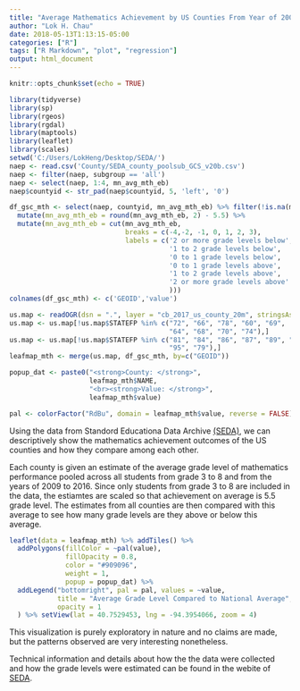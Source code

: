```yaml
---
title: "Average Mathematics Achievement by US Counties From Year of 2009 - 2016"
author: "Lok H. Chau"
date: 2018-05-13T1:13:15-05:00
categories: ["R"]
tags: ["R Markdown", "plot", "regression"]
output: html_document
---
```

```r
knitr::opts_chunk$set(echo = TRUE)
```

```r
library(tidyverse)
library(sp)
library(rgeos)
library(rgdal)
library(maptools)
library(leaflet)
library(scales)
setwd('C:/Users/LokHeng/Desktop/SEDA/')
naep <- read.csv('County/SEDA_county_poolsub_GCS_v20b.csv')
naep <- filter(naep, subgroup == 'all')
naep <- select(naep, 1:4, mn_avg_mth_eb)
naep$countyid <- str_pad(naep$countyid, 5, 'left', '0')

df_gsc_mth <- select(naep, countyid, mn_avg_mth_eb) %>% filter(!is.na(mn_avg_mth_eb)) %>%
  mutate(mn_avg_mth_eb = round(mn_avg_mth_eb, 2) - 5.5) %>%
  mutate(mn_avg_mth_eb = cut(mn_avg_mth_eb,
                             breaks = c(-4,-2, -1, 0, 1, 2, 3),
                             labels = c('2 or more grade levels below',
                                        '1 to 2 grade levels below',
                                        '0 to 1 grade levels below',
                                        '0 to 1 grade levels above',
                                        '1 to 2 grade levels above',
                                        '2 or more grade levels above'
                                        )))
colnames(df_gsc_mth) <- c('GEOID','value')

us.map <- readOGR(dsn = ".", layer = "cb_2017_us_county_20m", stringsAsFactors = FALSE)
us.map <- us.map[!us.map$STATEFP %in% c("72", "66", "78", "60", "69",
                                        "64", "68", "70", "74"),]
us.map <- us.map[!us.map$STATEFP %in% c("81", "84", "86", "87", "89", "71", "76",
                                        "95", "79"),]
leafmap_mth <- merge(us.map, df_gsc_mth, by=c("GEOID"))

popup_dat <- paste0("<strong>County: </strong>", 
                    leafmap_mth$NAME, 
                    "<br><strong>Value: </strong>", 
                    leafmap_mth$value)

pal <- colorFactor("RdBu", domain = leafmap_mth$value, reverse = FALSE)
```

Using the data from Standord Educationa Data Archive [(SEDA)](https://cepa.stanford.edu/seda/overview), we can descriptively show the mathematics achievement outcomes of the US counties and how they compare among each other. 

Each county is given an estimate of the average grade level of mathematics performance pooled across all students from grade 3 to 8 and from the years of 2009 to 2016. Since only students from grade 3 to 8 are included in the data, the estiamtes are scaled so that achievement on average is 5.5 grade level. The estimates from all counties are then compared with this average to see how many grade levels are they above or below this average.

```r
leaflet(data = leafmap_mth) %>% addTiles() %>%
  addPolygons(fillColor = ~pal(value), 
              fillOpacity = 0.8, 
              color = "#909096", 
              weight = 1,
              popup = popup_dat) %>%
  addLegend("bottomright", pal = pal, values = ~value,
            title = "Average Grade Level Compared to National Average",
            opacity = 1
  ) %>% setView(lat = 40.7529453, lng = -94.3954066, zoom = 4)
```

<p></p>

This visualization is purely exploratory in nature and no claims are made, but the patterns observed are very interesting nonetheless.

Technical information and details about how the the data were collected and how the grade levels were estimated can be found in the webite of [SEDA](https://cepa.stanford.edu/seda/overview).